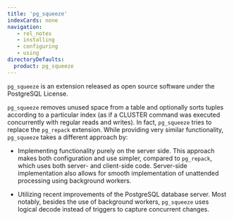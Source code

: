 ```yaml
---
title: 'pg_squeeze'
indexCards: none
navigation:
   - rel_notes
   - installing
   - configuring
   - using
directoryDefaults:
  product: pg_squeeze
---
```


`pg_squeeze` is an extension released as open source software under the PostgreSQL License. 

`pg_squeeze` removes unused space from a table and optionally sorts tuples according to a particular index (as if a CLUSTER command was executed concurrently with regular reads and writes). In fact, `pg_squeeze` tries to replace the `pg_repack` extension. While providing very similar functionality, `pg_squeeze` takes a different approach by:

- Implementing functionality purely on the server side. This approach makes both configuration and use simpler, compared to `pg_repack`, which uses both server- and client-side code. Server-side implementation also allows for smooth implementation of unattended processing using background workers.

- Utilizing recent improvements of the PostgreSQL database server. Most notably, besides the use of background workers, `pg_squeeze` uses logical decode instead of triggers to capture concurrent changes. 


